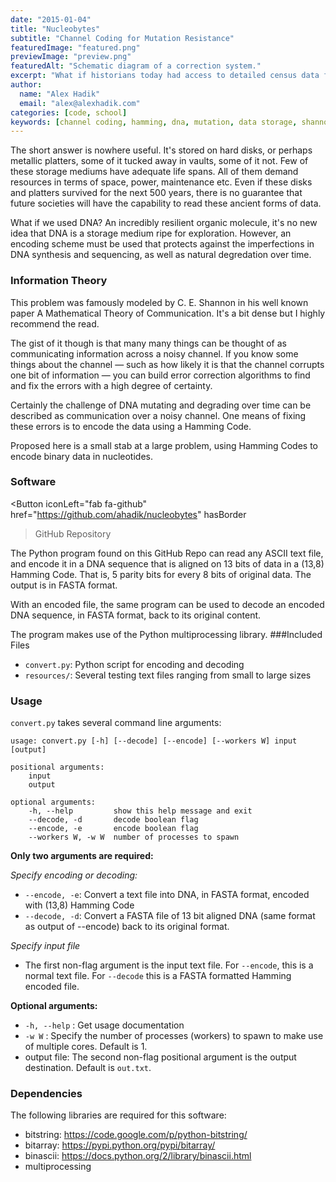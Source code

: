 ```yaml
---
date: "2015-01-04"
title: "Nucleobytes"
subtitle: "Channel Coding for Mutation Resistance"
featuredImage: "featured.png"
previewImage: "preview.png"
featuredAlt: "Schematic diagram of a correction system."
excerpt: "What if historians today had access to detailed census data from hundreds or thousands of years ago? It's pretty obvious that our understanding of past cultures would be drastically different. However, what are we doing to prevent the same cycle hundreds of years from now? Where are we storing the massive reams of data that future societies would find invaluable?"
author:
  name: "Alex Hadik"
  email: "alex@alexhadik.com"
categories: [code, school]
keywords: [channel coding, hamming, dna, mutation, data storage, shannon, encoding]
---
```


The short answer is nowhere useful. It's stored on hard disks, or perhaps metallic platters, some of it tucked away in vaults, some of it not. Few of these storage mediums have adequate life spans. All of them demand resources in terms of space, power, maintenance etc. Even if these disks and platters survived for the next 500 years, there is no guarantee that future societies will have the capability to read these ancient forms of data.

What if we used DNA? An incredibly resilient organic molecule, it's no new idea that DNA is a storage medium ripe for exploration. However, an encoding scheme must be used that protects against the imperfections in DNA synthesis and sequencing, as well as natural degredation over time.

### Information Theory
This problem was famously modeled by C. E. Shannon in his well known paper <Link href="http://people.math.harvard.edu/~ctm/home/text/others/shannon/entropy/entropy.pdf">A Mathematical Theory of Communication</Link>. It's a bit dense but I highly recommend the read.

The gist of it though is that many many things can be thought of as communicating information across a noisy channel. If you know some things about the channel — such as how likely it is that the channel corrupts one bit of information — you can build error correction algorithms to find and fix the errors with a high degree of certainty.

Certainly the challenge of DNA mutating and degrading over time can be described as communication over a noisy channel. One means of fixing these errors is to encode the data using a <Link href="https://en.wikipedia.org/wiki/Hamming_code">Hamming Code</Link>.

Proposed here is a small stab at a large problem, using Hamming Codes to encode binary data in nucleotides.

### Software
  <Button
    iconLeft="fab fa-github"
    href="https://github.com/ahadik/nucleobytes"
    hasBorder
  >GitHub Repository</Button>

The Python program found on this GitHub Repo can read any ASCII text file, and encode it in a DNA sequence that is aligned on 13 bits of data in a (13,8) Hamming Code. That is, 5 parity bits for every 8 bits of original data. The output is in FASTA format.

With an encoded file, the same program can be used to decode an encoded DNA sequence, in FASTA format, back to its original content.

The program makes use of the Python multiprocessing library.
###Included Files
* `convert.py`: Python script for encoding and decoding
* `resources/`: Several testing text files ranging from small to large sizes

### Usage
`convert.py` takes several command line arguments:

	usage: convert.py [-h] [--decode] [--encode] [--workers W] input [output]

	positional arguments:
		input
		output
		
	optional arguments:
		-h, --help         show this help message and exit
		--decode, -d       decode boolean flag
		--encode, -e       encode boolean flag
		--workers W, -w W  number of processes to spawn
		
**Only two arguments are required:**

*Specify encoding or decoding:*

* `--encode, -e`: Convert a text file into DNA, in FASTA format, encoded with (13,8) Hamming Code
* `--decode, -d`: Convert a FASTA file of 13 bit aligned DNA (same format as output of --encode) back to its original format.

*Specify input file*

* The first non-flag argument is the input text file. For `--encode`, this is a normal text file. For `--decode` this is a FASTA formatted Hamming encoded file.

**Optional arguments:**

* `-h, --help` : Get usage documentation
* `-w W` : Specify the number of processes (workers) to spawn to make use of multiple cores. Default is 1.
* output file: The second non-flag positional argument is the output destination. Default is `out.txt`.

### Dependencies
The following libraries are required for this software:

* bitstring: https://code.google.com/p/python-bitstring/
* bitarray: https://pypi.python.org/pypi/bitarray/
* binascii: https://docs.python.org/2/library/binascii.html
* multiprocessing
